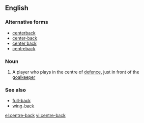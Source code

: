 ==English==

===Alternative forms===
*[[centerback]]
*[[center-back]]
*[[center back]]
*[[centreback]]

===Noun===
{{en-noun|sg=[[centre]]-[[back]]}}

# {{soccer}} A player who plays in the centre of [[defence]], just in front of the [[goalkeeper]]

===See also===
*[[full-back]]
*[[wing-back]]

[[el:centre-back]]
[[vi:centre-back]]